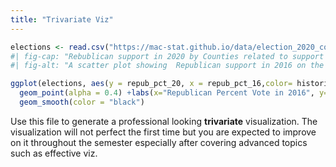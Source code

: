 ```yaml
---
title: "Trivariate Viz"
---
```

```r
elections <- read.csv("https://mac-stat.github.io/data/election_2020_county.csv")
#| fig-cap: "Rebublican support in 2020 by Counties related to support in 2016"
#| fig-alt: "A scatter plot showing  Republican support in 2016 on the X and 2020 support on Y with a red best fit line showing a strong positive corolation between the two the dots are colored based on the historical political leaning of the county showing historical trends were not interupted by either election cycle"

ggplot(elections, aes(y = repub_pct_20, x = repub_pct_16,color= historical)) + scale_color_manual(values = c("blue","purple","red"))+
  geom_point(alpha = 0.4) +labs(x="Republican Percent Vote in 2016", y= "Republican Percent Vote in 2020", title = "Did Republican Support in 2016 Carry Over into 2020?")+
  geom_smooth(color = "black")
```



Use this file to generate a professional looking **trivariate** visualization.  The visualization will not perfect the first time but you are expected to improve on it throughout the semester especially after covering advanced topics such as effective viz.
